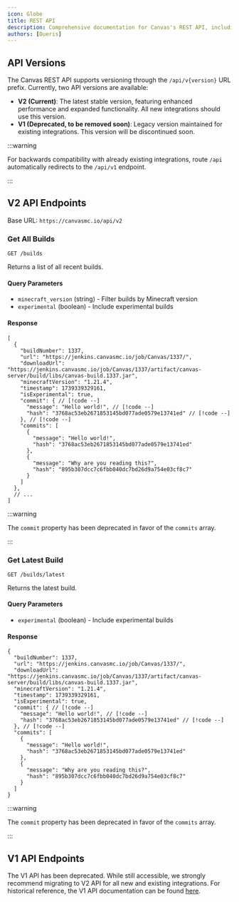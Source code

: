 ```yaml
---
icon: Globe
title: REST API
description: Comprehensive documentation for Canvas's REST API, including endpoints, parameters, and response formats.
authors: [Dueris]
---
```


## API Versions

The Canvas REST API supports versioning through the `/api/v{version}` URL prefix. Currently, two API versions are available:

- **V2 (Current)**: The latest stable version, featuring enhanced performance and expanded functionality. All new integrations should use this version.
- **V1 (Deprecated, to be removed soon)**: Legacy version maintained for existing integrations. This version will be discontinued soon.

:::warning

For backwards compatibility with already existing integrations, route `/api` automatically redirects to the `/api/v1` endpoint.

:::

## V2 API Endpoints

Base URL: `https://canvasmc.io/api/v2`

### Get All Builds

`GET /builds`

Returns a list of all recent builds.

#### Query Parameters

- `minecraft_version` (string) - Filter builds by Minecraft version
- `experimental` (boolean) - Include experimental builds

#### Response

```jsonc title="Example Response"
[
  {
    "buildNumber": 1337,
    "url": "https://jenkins.canvasmc.io/job/Canvas/1337/",
    "downloadUrl": "https://jenkins.canvasmc.io/job/Canvas/1337/artifact/canvas-server/build/libs/canvas-build.1337.jar",
    "minecraftVersion": "1.21.4",
    "timestamp": 1739339329161,
    "isExperimental": true,
    "commit": { // [!code --]
      "message": "Hello world!", // [!code --]
      "hash": "3768ac53eb2671853145bd077ade0579e13741ed" // [!code --]
    }, // [!code --]
    "commits": [
      {
        "message": "Hello world!",
        "hash": "3768ac53eb2671853145bd077ade0579e13741ed"
      },
      {
        "message": "Why are you reading this?",
        "hash": "895b307dcc7c6fbb040dc7bd26d9a754e03cf8c7"
      }
    ]
  },
  // ...
]
```

:::warning

The `commit` property has been deprecated in favor of the `commits` array.

:::

### Get Latest Build

`GET /builds/latest`

Returns the latest build.

#### Query Parameters

- `experimental` (boolean) - Include experimental builds

#### Response

```jsonc title="Example Response"
{
  "buildNumber": 1337,
  "url": "https://jenkins.canvasmc.io/job/Canvas/1337/",
  "downloadUrl": "https://jenkins.canvasmc.io/job/Canvas/1337/artifact/canvas-server/build/libs/canvas-build.1337.jar",
  "minecraftVersion": "1.21.4",
  "timestamp": 1739339329161,
  "isExperimental": true,
  "commit": { // [!code --]
    "message": "Hello world!", // [!code --]
    "hash": "3768ac53eb2671853145bd077ade0579e13741ed" // [!code --]
  }, // [!code --]
  "commits": [
    {
      "message": "Hello world!",
      "hash": "3768ac53eb2671853145bd077ade0579e13741ed"
    },
    {
      "message": "Why are you reading this?",
      "hash": "895b307dcc7c6fbb040dc7bd26d9a754e03cf8c7"
    }
  ]
}
```

:::warning

The `commit` property has been deprecated in favor of the `commits` array.

:::

## V1 API Endpoints

The V1 API has been deprecated. While still accessible, we strongly recommend migrating to V2 API for all new and existing integrations. For historical reference, the V1 API documentation can be found [here](https://github.com/CraftCanvasMC/Website/blob/bd804056306e713da89ebe56132e58702119ba4a/api/DOCUMENTATION.md).